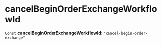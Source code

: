 
# cancelBeginOrderExchangeWorkflowId

 `Const` **cancelBeginOrderExchangeWorkflowId**: `"cancel-begin-order-exchange"`
